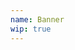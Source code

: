 ```yaml
---
name: Banner
wip: true
---
```


<Tabs>
  <Tab name="Code">

<Playground title="Status">
  <Banner message="Something went wrong" />
</Playground>

<Playground title="Status with custom background color">
  <Banner backgroundColor="purple100" message="Something went wrong" />
</Playground>

<Playground title="Dismissable">
  <Banner dismissable message="Something went wrong" />
</Playground>

<Playground title="Status With Wrapped text">
  <Banner message="Error message here. If the message wraps. This is how error message here. If the message wraps. If the message wraps. Error message here. If the message wraps. This is how error message here. If the message wraps. If the message wraps." />
</Playground>

<Playground title="Dismissable With Wrapped text">
  <Banner
    dismissable
    message="Error message here. If the message wraps. This is how error message here. If the message wraps. If the message wraps. Error message here. If the message wraps. This is how error message here. If the message wraps. If the message wraps."
  />
</Playground>

  </Tab>
  <Tab name="Guidelines">

  </Tab>

  <Tab name="Notes">

  </Tab>
</Tabs>
